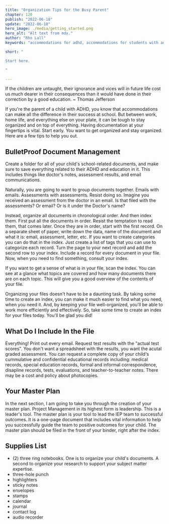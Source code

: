 ```yaml
---
title: "Organization Tips for the Busy Parent"
chapter: 120
publish: "2022-06-18"
update: "2022-06-18"
hero_image: ./media/getting_started.png
hero_alt: "Alt text from mdx."
author: "Rho Lall"
keywords: "accommodations for adhd, accommodations for students with adhd, accommodations for adhd elementary students"

short: "

Start here.

"

---
```

>






If the children are untaught, their ignorance and vices will in future life cost us much dearer in their consequences than it would have done in their correction by a good education. ~ Thomas Jefferson

If you're the parent of a child with ADHD, you know that accommodations can make all the difference in their success at school. But between work, home life, and everything else on your plate, it can be tough to stay organized and on top of everything. Having documentation at your fingertips is vital. Start early. You want to get organized and stay organized. Here are a few tips to help you out.

## BulletProof Document Management 

Create a folder for all of your child's school-related documents, and make sure to save everything related to their ADHD and education in it. This includes things like doctor's notes, assessment results, and email communications.

Naturally, you are going to want to group documents together. Emails with emails. Assessments with assessments. Resist doing so. Imagine you received an assessment from the doctor in an email. Is that filed with the assessments? Or email? Or is it under the Doctor's name?

Instead, organize all documents in chronological order. And then index them. First put all the documents in order. Resist the temptation to read them, that comes later. Once they are in order, start with the first record. On a separate sheet of paper, write down the data, name of the document and what it is: email, assessment, letter, etc. If you want to create categories you can do that in the index. Just create a list of tags that you can use to categorize each record. Turn the page to your next record and add the second row to your index. Include a record for every document in your file. Now, when you need to find something, consult your index. 

  If you want to get a sense of what is in your file, scan the index. You can see at a glance what topics are covered and how many documents there are on each topic. This will give you a good overview of the contents of your file.

Organizing your files doesn't have to be a daunting task. By taking some time to create an index, you can make it much easier to find what you need, when you need it. And, by keeping your file well-organized, you'll be able to work more efficiently and effectively. So, take some time to create an index for your files today. You'll be glad you did!

## What Do I Include In the File

Everything! Print out every email. Request test results with the "actual test scores". You don't want a spreadsheet with the results, you want the acutal graded assessment. You can request a complete copy of your child's cummulative and confidential educational records including: medical records, special education records, formal and informal correspondence, disapline records, tests, evaluations, and teacher-to-teacher notes. There may be a cost and policy about photocopies.

## Your Master Plan

In the next section, I am going to take you through the creation of your master plan. Project Management in its highest form is leadership. This is a leader's tool. The master plan is your tool to lead the IEP team to successful outcomes. It is a one-page document that includes vital information to help you successfully guide the team to positive outcomes for your child. The master plan should be filed in the front of your binder, right after the index. 

## Supplies List

- (2) three ring notebooks.  One is to organize your child's documents. A second to organize your research to support your subject matter expertise. 
- three-hole punch
- highlighters
- sticky notes
- envelopes
- stamps
- calendar
- journal
- contact log
- audio recorder
